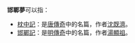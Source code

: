 '''邯鄲夢'''可以指：
*[[枕中記|枕中記]]：是[[唐傳奇|唐傳奇]]中的名篇，作者[[沈既濟|沈既濟]]。
*[[邯鄲記|邯鄲記]]：是[[明傳奇|明傳奇]]中的名篇，作者[[湯顯祖|湯顯祖]]。

{{disambig|Cat=三字中國相關消歧義}}